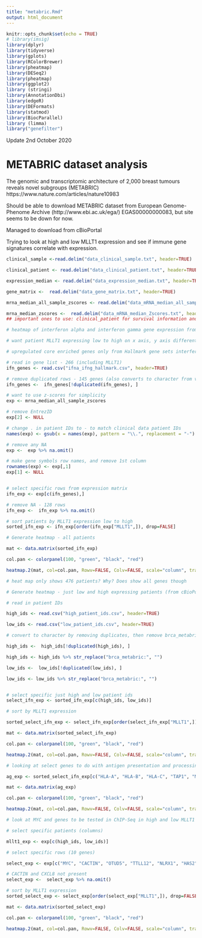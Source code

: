 ```yaml
---
title: "metabric.Rmd"
output: html_document
---
```


```r
knitr::opts_chunk$set(echo = TRUE)
# library(imsig)
library(dplyr)
library(tidyverse)
library(gplots)
library(RColorBrewer)
library(pheatmap)
library(DESeq2)
library(pheatmap)
library(ggplot2)
library (stringi)
library(AnnotationDbi)
library(edgeR)
library(DEFormats)
library(statmod)
library(BiocParallel)
library (limma)
library("genefilter")
```

Update 2nd October 2020

# METABRIC dataset analysis


The genomic and transcriptomic architecture of 2,000 breast tumours reveals novel subgroups (METABRIC) https://www.nature.com/articles/nature10983

Should be able to download METABRIC dataset from European Genome-Phenome Archive (http://www.ebi.ac.uk/ega/) EGAS00000000083, but site seems to be down for now.

Managed to download from cBioPortal

Trying to look at high and low MLLT1 expression and see if immune gene signatures correlate with expression.

```r
clinical_sample <-read.delim("data_clinical_sample.txt", header=TRUE)

clinical_patient <- read.delim("data_clinical_patient.txt", header=TRUE, na.strings = c("", "NA"))

expression_median <- read.delim("data_expression_median.txt", header=TRUE, na.strings = c("", "NA"))

gene_matrix <-  read.delim("data_gene_matrix.txt", header=TRUE)

mrna_median_all_sample_zscores <- read.delim("data_mRNA_median_all_sample_Zscores.txt", header=TRUE)

mrna_median_zscores <-  read.delim("data_mRNA_median_Zscores.txt", header=TRUE)
## important ones to use: clinical_patient for survival information and expression_median for gene expression matrix (ImSig uses TPM/FPKM not Z-scores) ##
```


```r
# heatmap of interferon alpha and interferon gamma gene expression from Hallmark gene sets compared with MLLT1 expression

# want patient MLLT1 expressing low to high on x axis, y axis different genes from ifn a and ifn g

# upregulated core enriched genes only from Hallmark gene sets interferon alpha and interferon gamma response, inflammatory response

# read in gene list - 266 (including MLLT1)
ifn_genes <- read.csv("ifna_ifng_hallmark.csv", header=TRUE)

# remove duplicated rows - 145 genes (also converts to character from vector?)
ifn_genes <-  ifn_genes[!duplicated(ifn_genes), ]

# want to use z-scores for simplicity
exp <- mrna_median_all_sample_zscores

# remove EntrezID
exp[2] <- NULL

# change . in patient IDs to - to match clinical data patient IDs
names(exp) <- gsub(x = names(exp), pattern = "\\.", replacement = "-")  

# remove any NA
exp <-  exp %>% na.omit()

# make gene symbols row names, and remove 1st column
rownames(exp) <- exp[,1]
exp[1] <- NULL


# select specific rows from expression matrix
ifn_exp <- exp[c(ifn_genes),]

# remove NA - 128 rows
ifn_exp <-  ifn_exp %>% na.omit()

# sort patients by MLLT1 expression low to high
sorted_ifn_exp <- ifn_exp[order(ifn_exp["MLLT1",]), drop=FALSE]


```

```r

# Generate heatmap - all patients

mat <- data.matrix(sorted_ifn_exp)

col.pan <- colorpanel(100, "green", "black", "red")

heatmap.2(mat, col=col.pan, Rowv=FALSE, Colv=FALSE, scale="column", trace="none", dendrogram="none", cexRow=0.1, cexCol=0.1, density.info="none")

# heat map only shows 476 patients? Why? Does show all genes though


```

```r

# Generate heatmap - just low and high expressing patients (from cBioPortal EXP>1 and EXP<-1)

# read in patient IDs

high_ids <- read.csv("high_patient_ids.csv", header=TRUE)

low_ids <- read.csv("low_patient_ids.csv", header=TRUE)

# convert to character by removing duplicates, then remove brca_metabric from each name

high_ids <-  high_ids[!duplicated(high_ids), ]

high_ids <- high_ids %>% str_replace("brca_metabric:", "")

low_ids <-  low_ids[!duplicated(low_ids), ]

low_ids <- low_ids %>% str_replace("brca_metabric:", "")


# select specific just high and low patient ids
select_ifn_exp <- sorted_ifn_exp[c(high_ids, low_ids)]

# sort by MLLT1 expression 

sorted_select_ifn_exp <- select_ifn_exp[order(select_ifn_exp["MLLT1",]), drop=FALSE]

mat <- data.matrix(sorted_select_ifn_exp)

col.pan <- colorpanel(100, "green", "black", "red")

heatmap.2(mat, col=col.pan, Rowv=FALSE, Colv=FALSE, scale="column", trace="none", dendrogram="none", cexRow=0.1, cexCol=0.1, density.info="none")

```

```r
# looking at select genes to do with antigen presentation and processing (favourite genes)

ag_exp <- sorted_select_ifn_exp[c("HLA-A", "HLA-B", "HLA-C", "TAP1", "MLLT1"),]

mat <- data.matrix(ag_exp)

col.pan <- colorpanel(100, "green", "black", "red")

heatmap.2(mat, col=col.pan, Rowv=FALSE, Colv=FALSE, scale="column", trace="none", dendrogram="none", cexRow=1, cexCol=0.1, density.info="none")


```

```r
# look at MYC and genes to be tested in ChIP-Seq in high and low MLLT1 expressing patients (all subtypes)

# select specific patients (columns)

mllt1_exp <- exp[c(high_ids, low_ids)]

# select specific rows (10 genes)

select_exp <- exp[c("MYC", "CACTIN", "OTUD5", "TTLL12", "NLRX1", "HAS2", "SRC", "HIF1A", "CXCL8", "MLLT1"),]

# CACTIN and CXCL8 not present
select_exp <-  select_exp %>% na.omit()

# sort by MLLT1 expression
sorted_select_exp <- select_exp[order(select_exp["MLLT1",]), drop=FALSE]

mat <- data.matrix(sorted_select_exp)

col.pan <- colorpanel(100, "green", "black", "red")

heatmap.2(mat, col=col.pan, Rowv=FALSE, Colv=FALSE, scale="column", trace="none", dendrogram="none", cexRow=0.9, cexCol=0.1, density.info="none")

```
